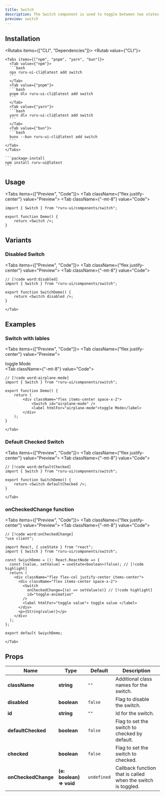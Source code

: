 ```yaml
---
title: Switch
description: The Switch component is used to toggle between two states.
preview: switch
---
```



## Installation

<Rutabs items={["CLI", "Dependencies"]}>
  <Rutab value={"CLI"}>
  
    <Tabs items={["npm", "pnpm", "yarn", "bun"]}>
      <Tab value={"npm"}>
      ```bash
      npx ruru-ui-cli@latest add switch
      ```
      </Tab>
      <Tab value={"pnpm"}>
      ```bash
      pnpm dlx ruru-ui-cli@latest add switch
      ```
      </Tab>
      <Tab value={"yarn"}>
      ```bash
      yarn dlx ruru-ui-cli@latest add switch
      ```
      </Tab>
      <Tab value={"bun"}>
      ```bash
      bunx --bun ruru-ui-cli@latest add switch
      ```
    </Tab>
    </Tabs>

  </Rutab>
  <Rutab value={"Dependencies"}>

    ```package-install
    npm install ruru-ui@latest
    ```

  </Rutab>
</Rutabs>

## Usage

<Tabs items={["Preview", "Code"]}>
    <Tab className={"flex justify-center"} value="Preview">
        <Switch />
    </Tab>
    <Tab className={"-mt-8"} value="Code">
```tsx
import { Switch } from "ruru-ui/components/switch";

export function Demo() {
    return <Switch />;
}
```
  </Tab>
</Tabs>

## Variants

### Disabled Switch

<Tabs items={["Preview", "Code"]}>
    <Tab className={"flex justify-center"} value="Preview">
        <Switch disabled />
    </Tab>
    <Tab className={"-mt-8"} value="Code">
```tsx
// [!code word:disabled]
import { Switch } from "ruru-ui/components/switch";

export function SwitchDemo() {
    return <Switch disabled />;
}
```
    </Tab>

</Tabs>

## Examples

### Switch with lables

<Tabs items={["Preview", "Code"]}>
    <Tab className={"flex justify-center"} value="Preview">
        <div className="flex items-center space-x-2">
          <Switch id="airplane-mode-demo" />
          <label htmlFor="airplane-mode-demo">toggle Mode</label>
        </div>
    </Tab>
    <Tab className={"-mt-8"} value="Code">
```tsx
// [!code word:airplane-mode]
import { Switch } from "ruru-ui/components/switch";

export function Demo() {
    return (
        <div className="flex items-center space-x-2">
            <Switch id="airplane-mode" />
            <label htmlFor="airplane-mode">toggle Mode</label>
        </div>
    );
}

```
    </Tab>

</Tabs>

### Default Checked Switch

<Tabs items={["Preview", "Code"]}>
    <Tab className={"flex justify-center"} value="Preview">
        <Switch defaultChecked />
    </Tab>
    <Tab className={"-mt-8"} value="Code">
```tsx
// [!code word:defaultChecked]
import { Switch } from "ruru-ui/components/switch";

export function SwitchDemo() {
    return <Switch defaultChecked />;
}
```
    </Tab>

</Tabs>

### onCheckedChange function

<Tabs items={["Preview", "Code"]}>
    <Tab className={"flex justify-center"} value="Preview">
        <SwitchEvent />
    </Tab>
    <Tab className={"-mt-8"} value="Code">
```tsx
// [!code word:onCheckedChange]
"use client";

import React, { useState } from "react";
import { Switch } from "ruru-ui/components/switch";

const SwiychDemo = (): React.ReactNode => {
  const [value, setValue] = useState<boolean>(false); // [!code highlight]
  return (
    <div className="flex flex-col justify-center items-center">
      <div className="flex items-center space-x-2">
        <Switch
          onCheckedChange={(e) => setValue(e)} // [!code highlight]
          id="toggle-animation"
        />
        <label htmlFor="toggle value"> toggle value </label>
      </div>
      <p>{String(value)}</p>
    </div>
  );
};

export default SwiychDemo;
```
    </Tab>
</Tabs>

## Props

| Name                | Type                     | Default     | Description                                                  |
| ------------------- | ------------------------ | ----------- | ------------------------------------------------------------ |
| **className**       | **string**               | `"" `       | Additional class names for the switch.                       |
| **disabled**        | **boolean**              | `false`     | Flag to disable the switch.                                  |
| **id**              | **string**               | `""`        | Id for the switch.                                           |
| **defaultChecked**  | **boolean**              | `false`     | Flag to set the switch to checked by default.                |
| **checked**         | **boolean**              | `false`     | Flag to set the switch to checked.                           |
| **onCheckedChange** | **(e: boolean) => void** | `undefined` | Callback function that is called when the switch is toggled. |
